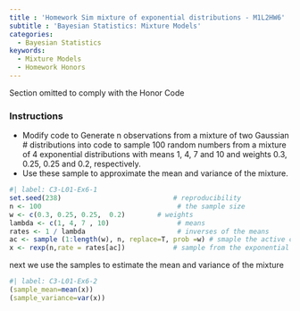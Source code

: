 ```yaml
---
title : 'Homework Sim mixture of exponential distributions - M1L2HW6'
subtitle : 'Bayesian Statistics: Mixture Models'
categories:
  - Bayesian Statistics
keywords:
  - Mixture Models
  - Homework Honors
---
```


::::: {.content-visible unless-profile="HC"}

::: {.callout-caution}
Section omitted to comply with the Honor Code
:::

:::::

::::: {.content-hidden unless-profile="HC"}

::: {.callout-note}
### Instructions

- Modify code to Generate n observations from a mixture of two Gaussian # distributions into code to sample 100 random numbers from a mixture of 4 exponential distributions with means 1, 4, 7 and 10 and weights 0.3, 0.25, 0.25 and 0.2, respectively. 
- Use these sample to approximate the mean and variance of the mixture.

:::

```r
#| label: C3-L01-Ex6-1
set.seed(238)                            # reproducibility
n <- 100                                  # the sample size
w <- c(0.3, 0.25, 0.25,  0.2)        # weights
lambda <- c(1, 4, 7 , 10)                 # means
rates <- 1 / lambda                       # inverses of the means
ac <- sample (1:length(w), n, replace=T, prob =w) # smaple the active component
x <- rexp(n,rate = rates[ac])            # sample from the exponential distribution
```

next we use the samples to estimate the mean and variance of the mixture

```r
#| label: C3-L01-Ex6-2
(sample_mean=mean(x))
(sample_variance=var(x))
```

:::::